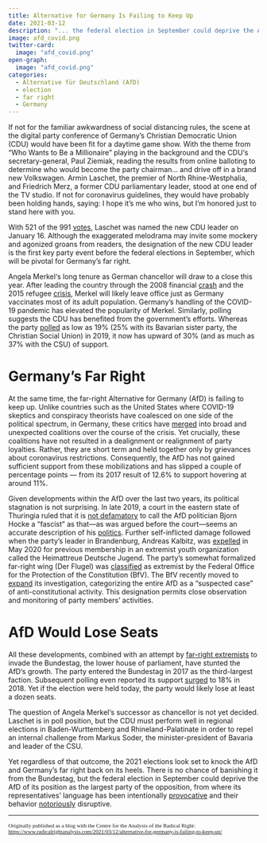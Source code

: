 ```yaml
---
title: Alternative for Germany Is Failing to Keep Up
date: 2021-03-12
description: "... the federal election in September could deprive the AfD of its position as the largest party of the opposition ..."
image: afd_covid.png
twitter-card:
  image: "afd_covid.png"
open-graph:
  image: "afd_covid.png"
categories:
  - Alternative für Deutschland (AfD)
  - election
  - far right
  - Germany
---
```


If not for the familiar awkwardness of social distancing rules, the scene at the digital party conference of Germany’s Christian Democratic Union (CDU) would have been fit for a daytime game show. With the theme from “Who Wants to Be a Millionaire” playing in the background and the CDU‘s secretary-general, Paul Ziemiak, reading the results from online balloting to determine who would become the party chairman… and drive off in a brand new Volkswagen. Armin Laschet, the premier of North Rhine-Westphalia, and Friedrich Merz, a former CDU parliamentary leader, stood at one end of the TV studio. If not for coronavirus guidelines, they would have probably been holding hands, saying: I hope it’s me who wins, but I’m honored just to stand here with you.

With 521 of the 991 [votes](https://www.aljazeera.com/news/2021/1/16/laschet-succeeds-merkel-as-german-cdu-party-leader), Laschet was named the new CDU leader on January 16. Although the exaggerated melodrama may invite some mockery and agonized groans from readers, the designation of the new CDU leader is the first key party event before the federal elections in September, which will be pivotal for Germany’s far right.

Angela Merkel‘s long tenure as German chancellor will draw to a close this year. After leading the country through the 2008 financial [crash](https://www.euractiv.com/section/economy-jobs/news/merkel-defends-financial-crisis-management-legacy-before-economic-elite-in-davos/) and the 2015 refugee [crisis](https://www.dw.com/en/merkel-germany-refugees/a-54769229), Merkel will likely leave office just as Germany vaccinates most of its adult population. Germany’s handling of the COVID-19 pandemic has elevated the popularity of Merkel. Similarly, polling suggests the CDU has benefited from the government’s efforts. Whereas the party [polled](https://www.insa-consulere.de/meinungstrend/) as low as 19% (25% with its Bavarian sister party, the Christian Social Union) in 2019, it now has upward of 30% (and as much as 37% with the CSU) of support.

# Germany’s Far Right

At the same time, the far-right Alternative for Germany (AfD) is failing to keep up. Unlike countries such as the United States where COVID-19 skeptics and conspiracy theorists have coalesced on one side of the political spectrum, in Germany, these critics have [merged](https://www.radicalrightanalysis.com/2020/12/14/organisation-research-unit-year-in-review-report/) into broad and unexpected coalitions over the course of the crisis. Yet crucially, these coalitions have not resulted in a dealignment or realignment of party loyalties. Rather, they are short term and held together only by grievances about coronavirus restrictions. Consequently, the AfD has not gained sufficient support from these mobilizations and has slipped a couple of percentage points — from its 2017 result of 12.6% to support hovering at around 11%.

Given developments within the AfD over the last two years, its political stagnation is not surprising. In late 2019, a court in the eastern state of Thuringia ruled that it is [not defamatory](http://www.thovg.thueringen.de/webthfj/webthfj.nsf/$$webservice?openform&vgmeiningen&entscheidungen) to call the AfD politician Bjorn Hocke a “fascist” as that---as was argued before the court---seems an accurate description of his [politics](https://ze.tt/was-ist-ein-faschist/). Further self-inflicted damage followed when the party’s leader in Brandenburg, Andreas Kalbitz, was [expelled](https://www.tagesspiegel.de/politik/andreas-kalbitz-nah-am-karriereende-berliner-landgericht-haelt-rauswurf-aus-der-afd-fuer-rechtmaessig/26116718.html) in May 2020 for previous membership in an extremist youth organization called the Heimattreue Deutsche Jugend. The party’s somewhat formalized far-right wing (Der Flugel) was [classified](https://www.br.de/nachrichten/deutschland-welt/die-afd-im-umbruch-was-hat-der-fluegel-wirklich-vor,RytG1Du) as extremist by the Federal Office for the Protection of the Constitution (BfV). The BfV recently moved to [expand](https://www.zeit.de/politik/deutschland/2021-01/afd-verfassungsschutz-verdachtsfall-beobachtung-rechtsextremismus?utm_referrer) its investigation, categorizing the entire AfD as a “suspected case” of anti-constitutional activity. This designation permits close observation and monitoring of party members’ activities.

# AfD Would Lose Seats

All these developments, combined with an attempt by [far-right extremists](https://www.nytimes.com/2020/08/31/world/europe/reichstag-germany-neonazi-coronavirus.html) to invade the Bundestag, the lower house of parliament, have stunted the AfD‘s growth. The party entered the Bundestag in 2017 as the third-largest faction. Subsequent polling even reported its support [surged](https://www.insa-consulere.de/meinungstrend/) to 18% in 2018. Yet if the election were held today, the party would likely lose at least a dozen seats.

The question of Angela Merkel‘s successor as chancellor is not yet decided. Laschet is in poll position, but the CDU must perform well in regional elections in Baden-Wurttemberg and Rhineland-Palatinate in order to repel an internal challenge from Markus Soder, the minister-president of Bavaria and leader of the CSU.

Yet regardless of that outcome, the 2021 elections look set to knock the AfD and Germany’s far right back on its heels. There is no chance of banishing it from the Bundestag, but the federal election in September could deprive the AfD of its position as the largest party of the opposition, from where its representatives’ language has been intentionally [provocative](https://www.zeit.de/kultur/2019-10/afd-rhetorik-wortschoepfungen-rechtspopulismus-linguistik/komplettansicht) and their behavior [notoriously](https://www.dw.com/en/the-far-right-afds-disruptive-tactics-in-german-parliament/a-55748873) disruptive.

******

<span style="font-family:Garamond; font-size:0.8em;">Originally published as a blog with the Centre for the Analysis of the Radical Right: <a href="https://www.radicalrightanalysis.com/2021/03/12/alternative-for-germany-is-failing-to-keep-up/">https://www.radicalrightanalysis.com/2021/03/12/alternative-for-germany-is-failing-to-keep-up/</a></span>

